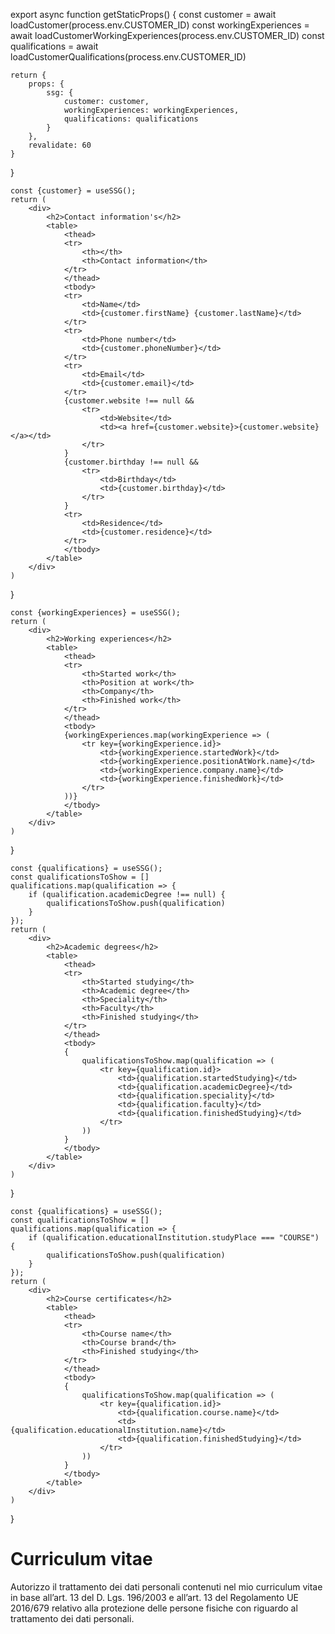 
export async function getStaticProps() {
    const customer = await loadCustomer(process.env.CUSTOMER_ID)
    const workingExperiences = await loadCustomerWorkingExperiences(process.env.CUSTOMER_ID)
    const qualifications = await loadCustomerQualifications(process.env.CUSTOMER_ID)

    return {
        props: {
            ssg: {
                customer: customer,
                workingExperiences: workingExperiences,
                qualifications: qualifications
            }
        },
        revalidate: 60
    }
}

    const {customer} = useSSG();
    return (
        <div>
            <h2>Contact information's</h2>
            <table>
                <thead>
                <tr>
                    <th></th>
                    <th>Contact information</th>
                </tr>
                </thead>
                <tbody>
                <tr>
                    <td>Name</td>
                    <td>{customer.firstName} {customer.lastName}</td>
                </tr>
                <tr>
                    <td>Phone number</td>
                    <td>{customer.phoneNumber}</td>
                </tr>
                <tr>
                    <td>Email</td>
                    <td>{customer.email}</td>
                </tr>
                {customer.website !== null &&
                    <tr>
                        <td>Website</td>
                        <td><a href={customer.website}>{customer.website}</a></td>
                    </tr>
                }
                {customer.birthday !== null &&
                    <tr>
                        <td>Birthday</td>
                        <td>{customer.birthday}</td>
                    </tr>
                }
                <tr>
                    <td>Residence</td>
                    <td>{customer.residence}</td>
                </tr>
                </tbody>
            </table>
        </div>
    )
}

    const {workingExperiences} = useSSG();
    return (
        <div>
            <h2>Working experiences</h2>
            <table>
                <thead>
                <tr>
                    <th>Started work</th>
                    <th>Position at work</th>
                    <th>Company</th>
                    <th>Finished work</th>
                </tr>
                </thead>
                <tbody>
                {workingExperiences.map(workingExperience => (
                    <tr key={workingExperience.id}>
                        <td>{workingExperience.startedWork}</td>
                        <td>{workingExperience.positionAtWork.name}</td>
                        <td>{workingExperience.company.name}</td>
                        <td>{workingExperience.finishedWork}</td>
                    </tr>
                ))}
                </tbody>
            </table>
        </div>
    )
}

    const {qualifications} = useSSG();
    const qualificationsToShow = []
    qualifications.map(qualification => {
        if (qualification.academicDegree !== null) {
            qualificationsToShow.push(qualification)
        }
    });
    return (
        <div>
            <h2>Academic degrees</h2>
            <table>
                <thead>
                <tr>
                    <th>Started studying</th>
                    <th>Academic degree</th>
                    <th>Speciality</th>
                    <th>Faculty</th>
                    <th>Finished studying</th>
                </tr>
                </thead>
                <tbody>
                {
                    qualificationsToShow.map(qualification => (
                        <tr key={qualification.id}>
                            <td>{qualification.startedStudying}</td>
                            <td>{qualification.academicDegree}</td>
                            <td>{qualification.speciality}</td>
                            <td>{qualification.faculty}</td>
                            <td>{qualification.finishedStudying}</td>
                        </tr>
                    ))
                }
                </tbody>
            </table>
        </div>
    )
}


    const {qualifications} = useSSG();
    const qualificationsToShow = []
    qualifications.map(qualification => {
        if (qualification.educationalInstitution.studyPlace === "COURSE") {
            qualificationsToShow.push(qualification)
        }
    });
    return (
        <div>
            <h2>Course certificates</h2>
            <table>
                <thead>
                <tr>
                    <th>Course name</th>
                    <th>Course brand</th>
                    <th>Finished studying</th>
                </tr>
                </thead>
                <tbody>
                {
                    qualificationsToShow.map(qualification => (
                        <tr key={qualification.id}>
                            <td>{qualification.course.name}</td>
                            <td>{qualification.educationalInstitution.name}</td>
                            <td>{qualification.finishedStudying}</td>
                        </tr>
                    ))
                }
                </tbody>
            </table>
        </div>
    )
}

# Curriculum vitae

<CustomerContactInformationTable/>
<CustomerWorkingExperienceTable/>
<CustomerAcademicDegreeTable/>
<CustomerCourseCertificateTable/>

Autorizzo il trattamento dei dati personali contenuti nel mio curriculum vitae in base all’art. 13 del D. Lgs. 196/2003 e all’art. 13 del Regolamento UE 2016/679 relativo alla protezione delle persone fisiche con riguardo al trattamento dei dati personali.